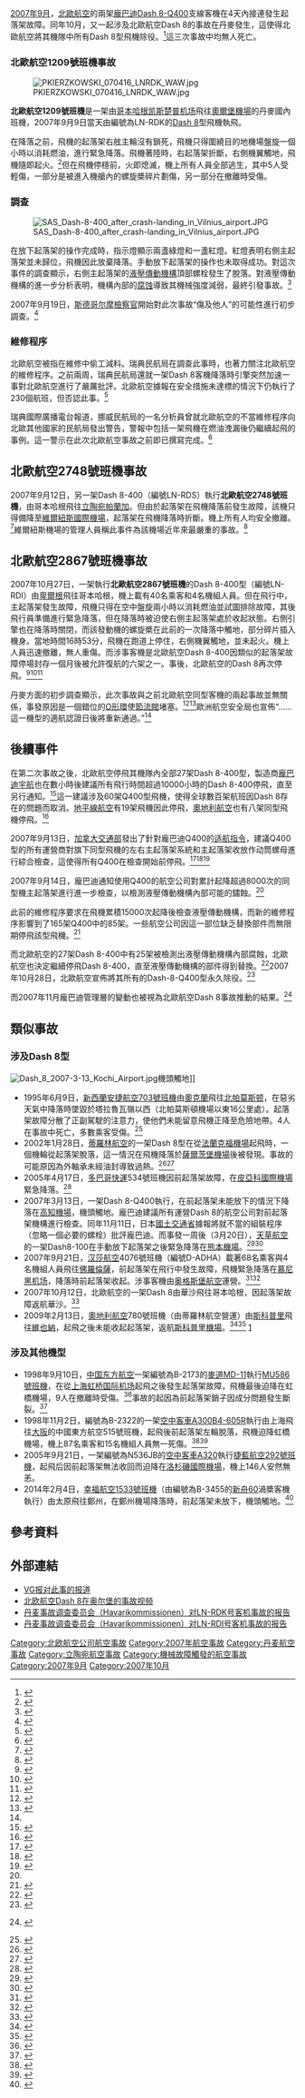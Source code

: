 {{stack begin}}
{{Infobox Airliner accident
|name=北歐航空1209號班機事故
|Date=2007年9月9日
|Type=起落架故障
|Site={{DNK}}[[奥尔堡|奥尔堡]]
|Fatalities=0
|Injuries=5
|Aircraft Type=[[Dash_8|龐巴迪Dash 8-400 (Q400)]]
|Origin={{DNK}}[[哥本哈根凯斯楚普机场|哥本哈根凯斯楚普机场]]
|Destination={{DNK}}[[奧爾堡機場|奧爾堡機場]]
|Operator=[[北歐航空|北歐航空]]
|Tail Number=LN-RDK
|Ship name=''Ingrid Viking''
|Passengers=69
|Crew=4
|Survivors = 73
}}
{{Infobox Airliner accident
|name=北歐航空2748號班機事故
|Date=2007年9月12日
|Type=起落架故障
|Site={{LIT}}[[维尔纽斯国际机场|维尔纽斯国际机场]]
|Fatalities=0
|Injuries=0
|Aircraft Type=[[Dash_8|龐巴迪Dash 8-400 (Q400)]]
|Origin={{DNK}}[[哥本哈根凯斯楚普机场|哥本哈根凯斯楚普机场]]
|Destination={{LIT}}[[帕兰加国际机场|帕兰加国际机场]]
|Operator=[[北歐航空|北歐航空]]
|Tail Number=LN-RDS
|Ship name=''Göte Viking''
|Passengers=48
|Crew=4
|Survivors = 52
}}
{{Infobox Airliner accident
|name=北歐航空2867號班機事故
|Date=2007年10月27日
|Type=起落架故障
|Site={{DNK}}[[哥本哈根凯斯楚普机场|哥本哈根凯斯楚普机场]]
|Fatalities=0
|Injuries=0
|Aircraft Type=[[Dash_8|龐巴迪Dash 8-400 (Q400)]]
|Origin={{NOR}}[[卑爾根機場|卑爾根機場]]
|Destination={{DNK}}[[哥本哈根凯斯楚普机场|哥本哈根凯斯楚普机场]]
|Operator=[[北歐航空|北歐航空]]
|Tail Number=LN-RDI
|Ship name=''Asta Viking''
|Passengers=40
|Crew=4
|Survivors = 44
}}
[[2007年9月|2007年9月]]，[[北歐航空|北歐航空]]的兩架[[龐巴迪宇航公司|龐巴迪]][[Dash_8|Dash 8-Q400]]支線客機在4天內接連發生起落架故障。同年10月，又一起涉及北歐航空Dash 8的事故在丹麥發生，這使得北歐航空將其機隊中所有Dash 8型飛機除役。<ref>{{cite news|title=北欧航空永久停飞27架庞巴迪飞机|url=http://finance.sina.com.cn/chanjing/b/20071030/13551757477.shtml|publisher=中国民航新闻信息网|date=2007-10-30|accessdate=2014-02-14|archive-date=2014-04-07|archive-url=https://web.archive.org/web/20140407081456/http://finance.sina.com.cn/chanjing/b/20071030/13551757477.shtml|dead-url=no}}</ref>這三次事故中均無人死亡。

===北歐航空1209號班機事故===
[[File:PKIERZKOWSKI_070416_LNRDK_WAW.jpg|thumb]]

'''北歐航空1209號班機'''是一架由[[哥本哈根凯斯楚普机场|哥本哈根凯斯楚普机场]]飛往[[奧爾堡機場|奧爾堡機場]]的丹麥國內班機，2007年9月9日當天由編號為LN-RDK的[[Dash_8|Dash 8]]型飛機執飛。

在降落之前，飛機的起落架右舷主輪沒有鎖死，飛機只得圍繞目的地機場盤旋一個小時以消耗燃油，進行緊急降落。飛機著陸時，右起落架折斷，右側機翼觸地，飛機隨即起火。<ref>{{cite news|title=北欧航空评估庞巴迪Q400飞机起落架事故损害|url=http://news.carnoc.com/list/89/89787.html|publisher=中国航空信息网|date=2007-09-14|accessdate=2014-02-14|archive-date=2014-04-07|archive-url=https://web.archive.org/web/20140407095156/http://news.carnoc.com/list/89/89787.html|dead-url=no}}</ref>但在飛機停穩前，火即熄滅，機上所有人員全部逃生，其中5人受輕傷，一部分是被進入機艙內的螺旋槳碎片劃傷，另一部分在撤離時受傷。

===調查===
[[Image:SAS_Dash-8-400_after_crash-landing_in_Vilnius_airport.JPG|thumb]]

在放下起落架的操作完成時，指示燈顯示兩盞綠燈和一盞紅燈。紅燈表明右側主起落架並未歸位，飛機因此放棄降落。手動放下起落架的操作也未取得成功。對這次事件的調查顯示，右側主起落架的[[液壓缸|液壓傳動機構]]頂部螺栓發生了脫落。對液壓傳動機構的進一步分析表明，機構內部的[[腐蚀|腐蚀]]導致其機械強度減弱，最終引發事故。<ref>{{cite web
 |title      = LN-RDK - Preliminary report
 |publisher  = Havarikommissionen
 |date       = 2007-09-13
 |url        = http://www.hcl.dk/graphics/Synkron-Library/hcl/dokumenter/Redegorelser/2007/510-000433%20LN-RDK%20Preliminary%20Report%20med%20header.pdf
 |accessdate = 2007-09-18
}}{{dead link|date=2017年11月 |bot=InternetArchiveBot |fix-attempted=yes }}</ref>

2007年9月19日，[[斯德哥尔摩|斯德哥尔摩]][[檢察官|檢察官]]開始對此次事故“傷及他人”的可能性進行初步調查。<ref>{{cite news
 | title = Preliminary investigation commences regarding Q400 incidents
 | publisher = [[北歐航空|北歐航空]]
 | date = 2007-09-19
 | url = http://wpy.observer.se/wpyfs/00/00/00/00/00/0A/9E/8E/wkr0008.pdf
 | accessdate = 2007-09-19
 | archive-date = 2011-05-27
 | archive-url = https://web.archive.org/web/20110527120144/http://wpy.observer.se/wpyfs/00/00/00/00/00/0A/9E/8E/wkr0008.pdf
 | dead-url = no
 }}</ref>

===維修程序===
北歐航空被指在維修中偷工減料。瑞典民航局在調查此事時，也著力關注北歐航空的維修程序。之前兩周，瑞典民航局還就一架Dash 8客機降落時引擎突然加速一事對北歐航空進行了嚴厲批評。北歐航空據報在安全措施未達標的情況下仍執行了230個航班，但否認此事。<ref name="cph1">{{cite news
 |title       = Plane crash disaster narrowly avoided
 |publisher   = [[哥本哈根郵報|The Copenhagen Post]]
 |date        = 2007-09-10
 |url         = http://www.cphpost.dk/get/103436.html
 |accessdate  = 2007-09-10
 |archiveurl  = https://web.archive.org/web/20071118205709/http://www.cphpost.dk/get/103436.html
 |archivedate = 2007-11-18
 |deadurl     = yes
}}</ref>

瑞典國際廣播電台報道，挪威民航局的一名分析員曾就北歐航空的不當維修程序向北歐其他國家的民航局發出警告，警報中包括一架飛機在燃油洩漏後仍繼續起飛的事例。這一警示在此次北歐航空事故之前即已撰寫完成。<ref>{{cite news
 |title       = SAS Safety Criticised
 |publisher   = [[瑞典國際廣播電台|瑞典國際廣播電台]]
 |date        = 2007-11-21
 |url         = http://www.sr.se/cgi-bin/International/nyhetssidor/artikel.asp?ProgramID=2054&Nyheter=&artikel=1730282
 |accessdate  = 2007-11-30
 |deadurl     = yes
 |archiveurl  = https://web.archive.org/web/20090220013654/http://www.sr.se/cgi-bin/International/nyhetssidor/artikel.asp?ProgramID=2054&Nyheter=&artikel=1730282
 |archivedate = 2009-02-20
}}</ref>

== 北歐航空2748號班機事故 ==
2007年9月12日，另一架Dash 8-400（編號LN-RDS）執行'''北歐航空2748號班機'''，由哥本哈根飛往[[立陶宛|立陶宛]][[帕蘭加|帕蘭加]]。但由於起落架在飛機降落前發生故障，該機只得備降至[[維爾紐斯國際機場|維爾紐斯國際機場]]，起落架在飛機降落時折斷。機上所有人均安全撤離。<ref>{{cite news
 |title      = Regarding Scandinavian Airlines flight SK2748
 |publisher  = [[北欧航空|北欧航空]]
 |date       = 2007-09-12
 |url        = http://www.sas.no/templates/PressRelease.aspx?id=52307&epslanguage=EN
 |accessdate = 2007-09-12
}}{{dead link|date=2017年11月 |bot=InternetArchiveBot |fix-attempted=yes }}</ref>維爾紐斯機場的管理人員稱此事件為該機場近年來最嚴重的事故。<ref>{{cite news
 | title = Vilniuje avariniu būdu nusileido SAS lėktuvas
 | publisher =
 |date=2007-09-12
 | url = http://www.delfi.lt/archive/article.php?id=14354764#5
 | accessdate = 2007-09-15
}}</ref>

==北歐航空2867號班機事故==
2007年10月27日，一架執行'''北歐航空2867號班機'''的Dash 8-400型（編號LN-RDI）由[[卑爾根|卑爾根]]飛往哥本哈根，機上載有40名乘客和4名機組人員。但在飛行中，主起落架發生故障，飛機只得在空中盤旋兩小時以消耗燃油並試圖排除故障，其後飛行員準備進行緊急降落，但在降落時被迫使右側主起落架處於收起狀態。右側引擎也在降落時關閉，而該發動機的螺旋槳在此前的一次降落中觸地，部分碎片插入機身。當地時間16時53分，飛機在跑道上停住，右側機翼觸地，並未起火。機上人員迅速撤離，無人重傷。而涉事客機是北歐航空Dash 8-400因類似的起落架故障停場封存一個月後被允許復航的六架之一。事後，北歐航空的Dash 8再次停飛。<ref>{{cite news
 | title = Dash 8-fly forulykket i Kastrup
 | publisher = [[Politiken|Politiken]]
 | url = http://politiken.dk/indland/article407463.ece
 | accessdate = 2007-10-27
 | archive-date = 2007-10-28
 | archive-url = https://web.archive.org/web/20071028125713/http://politiken.dk/indland/article407463.ece
 | dead-url = no
 }}</ref><ref>{{cite news
 |title       = Regarding Scandinavian Airlines flight SK 2867
 |publisher   = [[北歐航空|北歐航空]]
 |url         = http://se.yhp.waymaker.net/sasgroup/release.asp?id=155742
 |accessdate  = 2007-10-27
 |deadurl     = yes
 |archiveurl  = https://web.archive.org/web/20071031003507/http://se.yhp.waymaker.net/sasgroup/release.asp?id=155742
 |archivedate = 2007-10-31
}}</ref><ref>{{cite news
 | title = SAS:n koneella jälleen vaikeuksia laskutelineiden kanssa
 | publisher = [[芬兰广播公司|芬兰广播公司]]
 | url = http://www.yle.fi/uutiset/ulkomaat/oikea/id73403.html
 | accessdate = 2007-10-27
}}</ref>

丹麥方面的初步調查顯示，此次事故與之前北歐航空同型客機的兩起事故並無關係，事發原因是一個錯位的[[O形環|O形環]]使[[節流閥|節流閥]]堵塞。<ref>{{cite web
 |title      = LN-RDI - Preliminary Report
 |publisher  = Havarikommissionen
 |url        = http://www.hcl.dk/graphics/Synkron-Library/hcl/dokumenter/Redegorelser/2007/510-000449%20LN-RDI%20Preliminary%20Report%20UK_03112007.pdf
 |accessdate = 2007-11-15
 |date       = 2007-11-03
}}{{dead link|date=2017年11月 |bot=InternetArchiveBot |fix-attempted=yes }}</ref><ref name="EASA">{{cite news
 |url         = http://www.easa.europa.eu/pr/PRen07112007.html
 |publisher   = European Aviation Safety Agency
 |title       = Airworthiness review meeting DASH 8-400
 |date        = 2007-11-07
 |accessdate  = 2008-02-15
 |deadurl     = yes
 |archiveurl  = https://web.archive.org/web/20090221094210/http://www.easa.europa.eu/pr/PRen07112007.html
 |archivedate = 2009-02-21
}}</ref>歐洲航空安全局也宣佈“……這一機型的適航認證日後將重新通過。”<ref name="EASA" />

==後續事件==
在第二次事故之後，北歐航空停飛其機隊內全部27架Dash 8-400型，製造商[[龐巴迪宇航|龐巴迪宇航]]也在數小時後建議所有飛行時間超過10000小時的Dash 8-400停飛，直至另行通知。<ref>{{cite news
 |title       = Bombardier Makes Recommendations Following Recent Q400 Aircraft Right Main Landing Gear Incidents
 |publisher   = [[龐巴迪|Bombardier Inc.]]
 |date        = 2007-09-12
 |url         = http://www.bombardier.com/en/0_0/pressleft.jsp?group=0_0&lan=en&action=view&mode=list&year=null&id=7364&sCateg=3_0
 |accessdate  = 2007-09-12
 |deadurl     = yes
 |archiveurl  = https://web.archive.org/web/20071118211208/http://www.bombardier.com/en/0_0/pressleft.jsp?group=0_0&lan=en&action=view&mode=list&year=null&id=7364&sCateg=3_0
 |archivedate = 2007-11-18
}}</ref>這一建議涉及60架Q400型飛機，使得全球數百架航班因Dash 8存在的問題而取消。[[地平線航空|地平線航空]]有19架飛機因此停飛，[[奧地利航空|奧地利航空]]也有八架同型飛機停飛。<ref>{{cite news
 |title        = Planes grounded after 2nd crash
 |work         = [[洛杉磯時報|洛杉磯時報]]
 |date         = 2007-09-13
 |url          = http://www.latimes.com/business/la-fi-flights13sep13,1,309304.story?ctrack=1&cset=true
 |page         = C2
 |access-date  = 2014-04-04
 |archive-url  = https://archive.is/20130127122305/http://www.latimes.com/business/la-fi-flights13sep13,1,309304.story?ctrack=1&cset=true
 |archive-date = 2013-01-27
 |dead-url     = yes
}}</ref>

2007年9月13日，[[加拿大交通部|加拿大交通部]]發出了針對龐巴迪Q400的[[适航指令|适航指令]]，建議Q400型的所有運營商對旗下同型飛機的左右主起落架系統和主起落架收放作动筒螺母進行綜合檢查，這使得所有Q400在檢查開始前停飛。<ref>{{Cite web |url=http://www.bombardier.com/index.jsp?id=0_0&lang=en&file=%2Fen%2F0_0%2Fpressrelease.jsp%3Fgroup%3D0_0%26lan%3Den%26action%3Dview%26mode%3Dlist%26year%3Dnull%26id%3D7384%26sCateg%3D3_0 |title=Bombardier Supports Transport Canada Airworthiness Directive Related To Recent Q400 Landing Gear Issue |accessdate=2020-10-02 |archive-date=2012-02-14 |archive-url=https://web.archive.org/web/20120214091537/http://www.bombardier.com/index.jsp?id=0_0&lang=en&file=%2Fen%2F0_0%2Fpressrelease.jsp%3Fgroup%3D0_0&lan=en&action=view&mode=list&year=null&id=7384&sCateg=3_0 |dead-url=yes }}</ref><ref>{{Cite web |url=http://www.slv.dk/Dokumenter/dscgi/ds.py/Get/File-8728/2007-259-EASA-AD-2007-0252-E.pdf |title=EMERGENCY AIRWORTHINESS DIRECTIVE AD No : 2007-0252-E |accessdate=2014-04-04 |archive-date=2007-10-31 |archive-url=https://web.archive.org/web/20071031032455/http://www.slv.dk/Dokumenter/dscgi/ds.py/Get/File-8728/2007-259-EASA-AD-2007-0252-E.pdf |dead-url=no }}</ref><ref name=AOM>{{cite pressrelease
 | title = Update On Inspection Procedures On Bombardier Q400 Main Landing Gear
 | publisher = [[龐巴迪|Bombardier Inc.]]
 | date = 2007-09-14
 | url = http://www.bombardier.com/index.jsp?id=0_0&lang=en&file=/en/0_0/pressrelease.jsp%3Fgroup%3D0_0%26lan%3Den%26action%3Dview%26mode%3Dlist%26year%3Dnull%26id%3D7364%26sCateg%3D3_0
 | accessdate = 2007-09-18
 | archive-date = 2007-11-18
 | archive-url = https://web.archive.org/web/20071118211213/http://www.bombardier.com/index.jsp?id=0_0&lang=en&file=%2Fen%2F0_0%2Fpressrelease.jsp%3Fgroup%3D0_0%26lan%3Den%26action%3Dview%26mode%3Dlist%26year%3Dnull%26id%3D7364%26sCateg%3D3_0
 | dead-url = no
 }}</ref>

2007年9月14日，龐巴迪通知使用Q400的航空公司對累計起降超過8000次的同型機主起落架進行進一步檢查，以檢測液壓傳動機構內部可能的鏽蝕。<ref name=AOM />

此前的維修程序要求在飛機累積15000次起降後檢查液壓傳動機構，而新的維修程序影響到了165架Q400中的85架。一些航空公司因這一部位缺乏替換部件而無限期停飛該型飛機。<ref>{{cite news
 | title = Widerøe bytter ut viktig fly-del
 | publisher = [[挪威廣播公司|挪威廣播公司]]
 | date = 2007-09-17
 | url = http://www.nrk.no/nyheter/distrikt/nordland/1.3492893
 | accessdate = 2007-09-18
 | archive-date = 2009-02-20
 | archive-url = https://web.archive.org/web/20090220070528/http://www.nrk.no/nyheter/distrikt/nordland/1.3492893
 | dead-url = no
 }}</ref>

而北歐航空的27架Dash 8-400中有25架被檢測出液壓傳動機構內部腐蝕，北歐航空也決定繼續停飛Dash 8-400，直至液壓傳動機構的部件得到替換。<ref>{{cite news
 |title       = 25 ud af SAS 27 Dash-fly fløj med korroderede landingsstel
 |publisher   = Ingeniøren.dk
 |date        = 2007-09-21
 |url         = http://ing.dk/artikel/81663
 |accessdate  = 2007-09-24
 |deadurl     = yes
 |archiveurl  = https://web.archive.org/web/20071121075602/http://ing.dk/artikel/81663
 |archivedate = 2007-11-21
}}</ref>2007年10月28日，北歐航空宣佈將其所有的Dash-8-Q400型永久除役。<ref>{{cite news
 |title       = SAS removes Dash 8-400 from service permanently
 |publisher   = [[北歐航空|北歐航空]]
 |url         = http://se.yhp.waymaker.net/sasgroup/release.asp?id=155746
 |accessdate  = 2007-10-28
 |deadurl     = yes
 |archiveurl  = https://web.archive.org/web/20141102112035/http://se.yhp.waymaker.net/sasgroup/release.asp?id=155746
 |archivedate = 2014-11-02
}}</ref>

而2007年11月龐巴迪管理層的變動也被視為北歐航空Dash 8事故推動的結果。<ref>{{cite news
 | title = Bombardier names Pierre Beaudoin CEO
 | publisher = [[yahoo.com|yahoo.com]]
 | url = http://uk.biz.yahoo.com/28112007/323/bombardier-names-pierre-beaudoin-ceo.html
 | accessdate = 2007-11-28
}} {{Dead link|date=October 2010|bot=H3llBot}}</ref>

== 類似事故==
=== 涉及Dash 8型 ===
[[File:Dash_8_2007-3-13_Kochi_Airport.jpg|thumb]]機頭觸地]]
* 1995年6月9日，[[新西蘭安捷航空703號班機空難|新西蘭安捷航空703號班機]]由[[奧克蘭機場|奧克蘭]]飛往[[北帕莫斯顿|北帕莫斯顿]]，在惡劣天氣中降落時墜毀於塔拉魯瓦嶺以西（北帕莫斯頓機場以東16公里處）。起落架故障分散了正副駕駛的注意力，使他們未能留意飛機正降至危險地帶。4人在事故中死亡，多數乘客受傷。<ref>{{Cite web |url=http://www.taic.org.nz/AviationReports/tabid/78/ctl/Detail/mid/482/InvNumber/1995-011/Page/14/Default.aspx |title=Aviation Reports<!-- Bot generated title --> |accessdate=2014-04-04 |archive-date=2012-03-14 |archive-url=https://web.archive.org/web/20120314170536/http://www.taic.org.nz/AviationReports/tabid/78/ctl/Detail/mid/482/InvNumber/1995-011/Page/14/Default.aspx |dead-url=no }}</ref>
* 2002年1月28日，[[蒂羅林航空|蒂羅林航空]]的一架Dash 8型在從[[法蘭克福機場|法蘭克福機場]]起飛時，一個機輪從起落架脫落，這一情況在飛機降落於[[萨尔茨堡沃尔夫冈·阿马多伊斯·莫扎特机场|薩爾茨堡機場]]後被發現。事故的可能原因為外軸承未經油封導致過熱。<ref>{{cite news
 |title        = Flugzeug verlor ein Rad
 |publisher    = Salzburger Nachrichten
 |url          = http://www.salzburg.com/nwas/archiv_artikel.php?xm=389868&res=0
 |language     = de
 |accessdate   = 2007-09-28
 |archive-date = 2007-11-18
 |archive-url  = https://web.archive.org/web/20071118215717/http://www.salzburg.com/nwas/archiv_artikel.php?xm=389868&res=0
 |dead-url     = yes
}}</ref><ref>{{cite web
 |title       = Risk of Main Landing Gear Wheel Bearing Failure Caused by a Displaced Wheel Bearing Grease Seal
 |publisher   = [[加拿大交通部|加拿大交通部]]
 |url         = http://www.tc.gc.ca/civilaviation/systemsafety/newsletters/tp3658/PDF/3_2003.pdf
 |accessdate  = 2007-09-28
 |pages       = 7–8
 |archiveurl  = https://web.archive.org/web/20071201144155/http://www.tc.gc.ca/civilaviation/systemsafety/newsletters/tp3658/PDF/3_2003.pdf
 |archivedate = 2007-12-01
 |deadurl     = yes
}}</ref>
* 2005年4月17日，[[多巴哥快運|多巴哥快運]]534號班機因前起落架故障，在[[皮亞科國際機場|皮亞科國際機場]]緊急降落。<ref>{{Cite web |url=http://www.newsday.co.tt/news/0,27154.html |title=Trinidad and Tobago's Newsday : newsday.co.tt :<!-- Bot generated title --> |accessdate=2014-04-04 |archive-date=2014-04-07 |archive-url=https://web.archive.org/web/20140407085142/http://www.newsday.co.tt/news/0,27154.html |dead-url=no }}</ref>
*2007年3月13日，一架Dash 8-Q400執行{{link-ja|全日空1603號班機事故|全日空機高知空港胴体着陸事故|全日空1603號班機}}，在前起落架未能放下的情況下降落在[[高知機場|高知機場]]，機頭觸地。龐巴迪建議所有運營Dash 8的航空公司對前起落架機構進行檢查。同年11月11日，日本[[國土交通省|國土交通省]]據報將就不當的組裝程序（忽略一個必要的螺栓）批評龐巴迪。而事發一周後（3月20日），[[天草航空|天草航空]]的一架Dash8-100在手動放下起落架之後緊急降落在[[熊本機場|熊本機場]]。<ref name="torstar">{{cite news
 |title       = Second plane in landing gear glitch
 |publisher   = [[多伦多明星报|多伦多明星报]]
 |url         = http://www.communityair.org/Press_Coverage/20070321-Toronto_Star-Sorensen.pdf
 |accessdate  = 2007-09-12
 |archiveurl  = https://web.archive.org/web/20070629191524/http://communityair.org/Press_Coverage/20070321-Toronto_Star-Sorensen.pdf
 |archivedate = 2007-06-29
 |deadurl     = yes
}}</ref><ref>{{cite news
 |title      = Japan seen faulting Bombardier for ANA mishap
 |publisher  = [[路透社|路透社]]
 |url        = http://ca.today.reuters.com/news/newsArticle.aspx?type=businessNews&storyID=2007-11-11T081627Z_01_T78349_RTRIDST_0_BUSINESS-BOMBARDIER-JAPAN-COL.XML
 |accessdate = 2007-11-14
}}{{dead link|date=2017年11月 |bot=InternetArchiveBot |fix-attempted=yes }}</ref>
* 2007年9月21日，[[汉莎航空|汉莎航空]]4076號班機（編號D-ADHA）載著68名乘客與4名機組人員飛往[[佛罗伦萨-佩雷托拉机场|佛羅倫薩]]，前起落架在飛行中發生故障，飛機緊急降落在[[慕尼黑机场|慕尼黑机场]]，降落時前起落架收起。涉事客機由[[奥格斯堡航空|奥格斯堡航空]]運營。<ref>{{cite news
 | title = Propellermaschine schlittert mit Bauch über die Piste
 | publisher = Merkur
 | language = de
 | url = http://www.merkur-online.de/regionen/erding/Flughafen-Notlandung-Dash-8;art8853,841192
 | accessdate = 2007-09-24
 | archive-date = 2007-10-24
 | archive-url = https://web.archive.org/web/20071024204211/http://www.merkur-online.de/regionen/erding/Flughafen-Notlandung-Dash-8;art8853,841192
 | dead-url = no
 }}</ref><ref>{{cite news
 |title       = Dash-fly nødlandet i München
 |language    = da
 |publisher   = Ekstra Bladet
 |url         = http://ekstrabladet.dk/112/article340406.ece
 |accessdate  = 2007-09-21
 |deadurl     = yes
 |archiveurl  = https://web.archive.org/web/20070929194901/http://ekstrabladet.dk/112/article340406.ece
 |archivedate = 2007-09-29
}}</ref>
*2007年10月12日，北歐航空的一架Dash 8由華沙飛往哥本哈根，因起落架故障返航華沙。<ref>{{cite news
 |title      = Dash-fly fik igen problemer med lugen til landingsstel
 |publisher  = Ingeniøren.dk
 |language   = da
 |url        = http://ing.dk/artikel/82326?rsslbs) or more force required in the actual aircraft.
 |accessdate = 2007-11-14
}}{{Dead link|date=2018年7月 |bot=InternetArchiveBot |fix-attempted=no }}</ref>
* 2009年2月13日，[[奧地利航空|奧地利航空]]780號班機（由蒂羅林航空營運）由[[斯科普里|斯科普里]]飛往[[維也納|維也納]]，起飛之後未能收起起落架，返航[[斯科普里機場|斯科普里機場]]。<ref>{{Cite web |url=http://www.mia.com.mk/default.aspx?vId=62135200&lId=2 |title=MIA - Macedonian Information Agency - Две безбедни принудни слетувања на аеродромот „Александар Велики“<!-- Bot generated title --> |accessdate=2014-04-04 |archive-date=2012-02-24 |archive-url=https://web.archive.org/web/20120224022556/http://www.mia.com.mk/default.aspx?vId=62135200&lId=2 |dead-url=no }}</ref><ref>{{Cite web |url=http://www.pprune.org/rumours-news/362128-2-dash-8-emergency-landings-skopje-macedonia.html |title=2 Dash 8 emergency landings in Skopje, Macedonia - PPRuNe Forums<!-- Bot generated title --> |accessdate=2014-04-04 |archive-date=2014-04-07 |archive-url=https://web.archive.org/web/20140407074858/http://www.pprune.org/rumours-news/362128-2-dash-8-emergency-landings-skopje-macedonia.html |dead-url=no }}</ref>  [http://derstandard.at/?url=/?id=1234507062719]{{Wayback|url=http://derstandard.at/?url=%2F%3Fid%3D1234507062719 |date=20090220091917 }}

=== 涉及其他機型 ===
* 1998年9月10日，[[中国东方航空|中国东方航空]]一架編號為B-2173的[[麥道MD-11|麥道MD-11]]執行[[中國東方航空586號班機事故|MU586號班機]]，在從[[上海虹桥国际机场|上海虹桥国际机场]]起飛之後發生起落架故障，飛機最後迫降在虹橋機場，9人在撤離時受傷。<ref>{{cite news|url=http://news.sina.com.cn/richtalk/news/9809/091617.html|title=9月10日晚我在那架飞机上！|publisher=申江服务导报|date=1998-09-16|accessdate=2014-04-04|archive-date=2014-04-07|archive-url=https://web.archive.org/web/20140407081840/http://news.sina.com.cn/richtalk/news/9809/091617.html|dead-url=no}}</ref>事故的起因為前起落架銷子因成分問題發生斷裂。<ref>{{cite news|url=http://news.sina.com.cn/richtalk/news/9810/103110.html|title=东航客机遇险原因查明|publisher=人民日报|date=1998-10-31|accessdate=2014-04-04|archive-date=2014-04-07|archive-url=https://web.archive.org/web/20140407081641/http://news.sina.com.cn/richtalk/news/9810/103110.html|dead-url=no}}</ref>
* 1998年11月2日，編號為B-2322的一架[[空中客车A300|空中客車A300B4-605R]]執行由上海飛往[[大阪市|大阪]]的中國東方航空515號班機，起飛後前起落架左輪脫落，飛機迫降虹橋機場，機上87名乘客和15名機組人員無一死傷。<ref>{{cite news|url=http://news.sina.com.cn/richtalk/news/9811/110240.html|title=东方航空公司客机迫降成功无人员伤亡|publisher=新华社|date=1998-11-02|accessdate=2014-04-04|archive-date=2014-04-07|archive-url=https://web.archive.org/web/20140407082559/http://news.sina.com.cn/richtalk/news/9811/110240.html|dead-url=no}}</ref><ref>{{cite news|url=http://news.sina.com.cn/richtalk/news/9811/110309.html|title=东航客机带障迫降所有人员安然无恙|publisher=华东新闻|date=1998-11-03|accessdate=2014-04-04|archive-date=2014-04-07|archive-url=https://web.archive.org/web/20140407081523/http://news.sina.com.cn/richtalk/news/9811/110309.html|dead-url=no}}</ref>
* 2005年9月21日，一架編號為N536JB的[[空中客車A320|空中客車A320]]執行[[捷藍航空292號班機事故|捷藍航空292號班機]]，起飛后因前起落架無法收回而迫降在[[洛杉磯國際機場|洛杉磯國際機場]]，機上146人安然無恙。
* 2014年2月4日，[[幸福航空|幸福航空]][[幸福航空1533號班機事故|1533號班機]]（由編號為B-3455的[[新舟60|新舟60]]渦槳客機執行）由太原飛往鄭州，在鄭州機場降落時，前起落架未放下，機頭觸地。<ref>{{cite news|url=http://news.eastday.com/c/20140225/u1a7949736.html|title=新闻背景：遭遇起落架“魔咒”的新舟60支线客机|publisher=东方网|date=2014-02-25|accessdate=2014-04-04|archive-date=2014-04-07|archive-url=https://web.archive.org/web/20140407085153/http://news.eastday.com/c/20140225/u1a7949736.html|dead-url=no}}</ref>

== 參考資料 ==
{{reflist|2}}

== 外部連結 ==
* [http://www.vg.no/pub/vgart.hbs?artid=162270 VG报对此事的报道]{{Wayback|url=http://www.vg.no/pub/vgart.hbs?artid=162270 |date=20071103124621 }} {{no icon}}
* [http://www.youtube.com/watch?v=egh4UazBaAo 北欧航空Dash 8在奥尔堡的事故视频]{{Wayback|url=http://www.youtube.com/watch?v=egh4UazBaAo |date=20160121192809 }}
* [https://web.archive.org/web/20140407090630/http://www.hcl.dk/sw146730.asp 丹麦事故调查委员会（Havarikommissionen）对LN-RDK号客机事故的报告] {{da icon}} {{en icon}}
* [https://web.archive.org/web/20140407070139/http://www.aib.dk/sw152431.asp 丹麦事故调查委员会（Havarikommissionen）对LN-RDI号客机事故的报告] {{da icon}} {{en icon}}


{{2007年航空事故}}
[[Category:北欧航空公司航空事故|Category:北欧航空公司航空事故]]
[[Category:2007年航空事故|Category:2007年航空事故]]
[[Category:丹麦航空事故|Category:丹麦航空事故]]
[[Category:立陶宛航空事故|Category:立陶宛航空事故]]
[[Category:機械故障觸發的航空事故|Category:機械故障觸發的航空事故]]
[[Category:2007年9月|Category:2007年9月]]
[[Category:2007年10月|Category:2007年10月]]